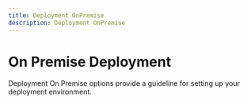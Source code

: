 ```yaml
---
title: Deployment OnPremise
description: Deployment OnPremise
---
```


# On Premise Deployment

Deployment On Premise options provide a guideline for setting up your deployment environment.
